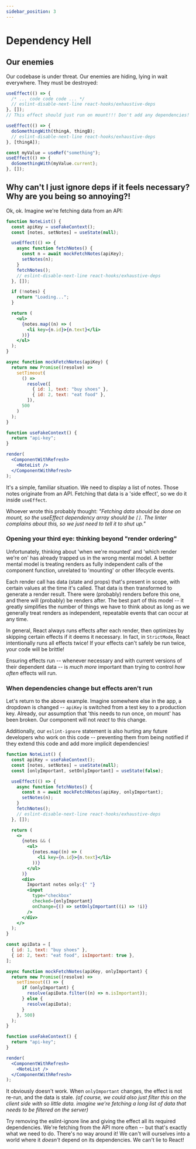 ```yaml
---
sidebar_position: 3
---
```


# Dependency Hell

## Our enemies

Our codebase is under threat. Our enemies are hiding, lying in wait everywhere. They must be destroyed:

```jsx
useEffect(() => {
  /* ... code code code ... */
  // eslint-disable-next-line react-hooks/exhaustive-deps
}, []);
// This effect should just run on mount!!! Don't add any dependencies!
```

```jsx
useEffect(() => {
  doSomethingWith(thingA, thingB);
  // eslint-disable-next-line react-hooks/exhaustive-deps
}, [thingA]);
```

```jsx
const myValue = useRef("something");
useEffect(() => {
  doSomethingWith(myValue.current);
}, []);
```

## Why can't I just ignore deps if it feels necessary? Why are you being so annoying?!

Ok, ok. Imagine we're fetching data from an API:

```jsx live
function NoteList() {
  const apiKey = useFakeContext();
  const [notes, setNotes] = useState(null);

  useEffect(() => {
    async function fetchNotes() {
      const n = await mockFetchNotes(apiKey);
      setNotes(n);
    }
    fetchNotes();
    // eslint-disable-next-line react-hooks/exhaustive-deps
  }, []);

  if (!notes) {
    return "Loading...";
  }

  return (
    <ul>
      {notes.map((n) => (
        <li key={n.id}>{n.text}</li>
      ))}
    </ul>
  );
}

async function mockFetchNotes(apiKey) {
  return new Promise((resolve) =>
    setTimeout(
      () =>
        resolve([
          { id: 1, text: "buy shoes" },
          { id: 2, text: "eat food" },
        ]),
      500
    )
  );
}

function useFakeContext() {
  return "api-key";
}

render(
  <ComponentWithRefresh>
    <NoteList />
  </ComponentWithRefresh>
);
```

It's a simple, familiar situation. We need to display a list of notes.
Those notes originate from an API. Fetching that data is a 'side effect', so we do it inside
`useEffect`.

Whoever wrote this probably thought:
_"Fetching data should be done on mount, so the useEffect dependency array should be `[]`.
The linter complains about this, so we just need to tell it to shut up."_

### Opening your third eye: thinking beyond "render ordering"

Unfortunately, thinking about 'when we're mounted' and 'which render we're on' has already trapped us in the wrong mental model.
A better mental model is treating renders as fully independent calls of the component function, unrelated to 'mounting' or other lifecycle events.

Each render call has data (state and props) that's present in scope, with certain values at the time it's called. That data is then transformed to generate a render result.
There were (probably) renders before this one, and there will (probably) be renders after.
The best part of this model -- it greatly simplifies the number of things we have to think about as long as we generally treat renders as independent, repeatable events that can occur at any time.

In general, React always runs effects after each render, then optimizes by skipping certain effects if it deems it necessary.
In fact, in `StrictMode`, React intentionally runs all effects twice!
If your effects can't safely be run twice, your code will be brittle!

Ensuring effects run -- whenever necessary and with current versions of their dependent data -- is _much more_ important than trying to control _how often_ effects will run.

### When dependencies change but effects aren't run

Let's return to the above example. Imagine somewhere else in the app, a dropdown is changed -- `apiKey` is switched from a test key to a production key.
Already, our assumption that 'this needs to run once, on mount' has been broken. Our component will not _react_ to this change.

Additionally, our `eslint-ignore` statement is also hurting any future developers who work on this code --
preventing them from being notified if they extend this code and add more implicit dependencies!

```jsx live
function NoteList() {
  const apiKey = useFakeContext();
  const [notes, setNotes] = useState(null);
  const [onlyImportant, setOnlyImportant] = useState(false);

  useEffect(() => {
    async function fetchNotes() {
      const n = await mockFetchNotes(apiKey, onlyImportant);
      setNotes(n);
    }
    fetchNotes();
    // eslint-disable-next-line react-hooks/exhaustive-deps
  }, []);

  return (
    <>
      {notes && (
        <ul>
          {notes.map((n) => (
            <li key={n.id}>{n.text}</li>
          ))}
        </ul>
      )}
      <div>
        Important notes only:{" "}
        <input
          type="checkbox"
          checked={onlyImportant}
          onChange={() => setOnlyImportant((i) => !i)}
        />
      </div>
    </>
  );
}

const apiData = [
  { id: 1, text: "buy shoes" },
  { id: 2, text: "eat food", isImportant: true },
];

async function mockFetchNotes(apiKey, onlyImportant) {
  return new Promise((resolve) =>
    setTimeout(() => {
      if (onlyImportant) {
        resolve(apiData.filter((n) => n.isImportant));
      } else {
        resolve(apiData);
      }
    }, 500)
  );
}

function useFakeContext() {
  return "api-key";
}

render(
  <ComponentWithRefresh>
    <NoteList />
  </ComponentWithRefresh>
);
```

It obviously doesn't work. When `onlyImportant` changes, the effect is not re-run, and the data is stale.
_(of course, we could also just filter this on the client side with so little data.
imagine we're fetching a long list of data that needs to be filtered on the server)_

Try removing the eslint-ignore line and giving the effect all its required dependencies.
We're fetching from the API more often -- but that's exactly what we need to do. There's no way around it!
We can't will ourselves into a world where it _doesn't_ depend on its dependencies. We can't lie to React!
